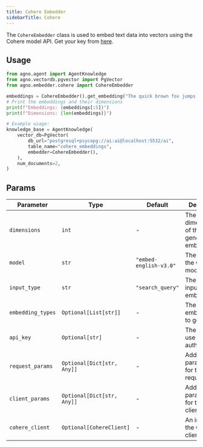 ```yaml
---
title: Cohere Embedder
sidebarTitle: Cohere
---
```


The `CohereEmbedder` class is used to embed text data into vectors using the Cohere model API. Get your key from [here](https://dashboard.cohere.com/api-keys).

## Usage

```python cookbook/embedders/cohere_embedder.py
from agno.agent import AgentKnowledge
from agno.vectordb.pgvector import PgVector
from agno.embedder.cohere import CohereEmbedder

embeddings = CohereEmbedder().get_embedding("The quick brown fox jumps over the lazy dog.")
# Print the embeddings and their dimensions
print(f"Embeddings: {embeddings[:5]}")
print(f"Dimensions: {len(embeddings)}")

# Example usage:
knowledge_base = AgentKnowledge(
    vector_db=PgVector(
        db_url="postgresql+psycopg://ai:ai@localhost:5532/ai",
        table_name="cohere_embeddings",
        embedder=CohereEmbedder(),
    ),
    num_documents=2,
)
```

## Params

| Parameter        | Type                       | Default                | Description                                                    |
| ---------------- | -------------------------- | ---------------------- | -------------------------------------------------------------- |
| `dimensions`     | `int`                      | -                      | The dimensionality of the generated embeddings                 |
| `model`          | `str`                      | `"embed-english-v3.0"` | The name of the Cohere model to use                            |
| `input_type`     | `str`                      | `"search_query"`       | The type of input to embed                                     |
| `embedding_types`| `Optional[List[str]]`      | -                      | The type of embeddings to generate                             |
| `api_key`        | `Optional[str]`            | -                      | The API key to use for authentication                          |
| `request_params` | `Optional[Dict[str, Any]]` | -                      | Additional parameters for the API request                      |
| `client_params`  | `Optional[Dict[str, Any]]` | -                      | Additional parameters for the Cohere client                    |
| `cohere_client`  | `Optional[CohereClient]`   | -                      | An instance of the Cohere client to use                        |